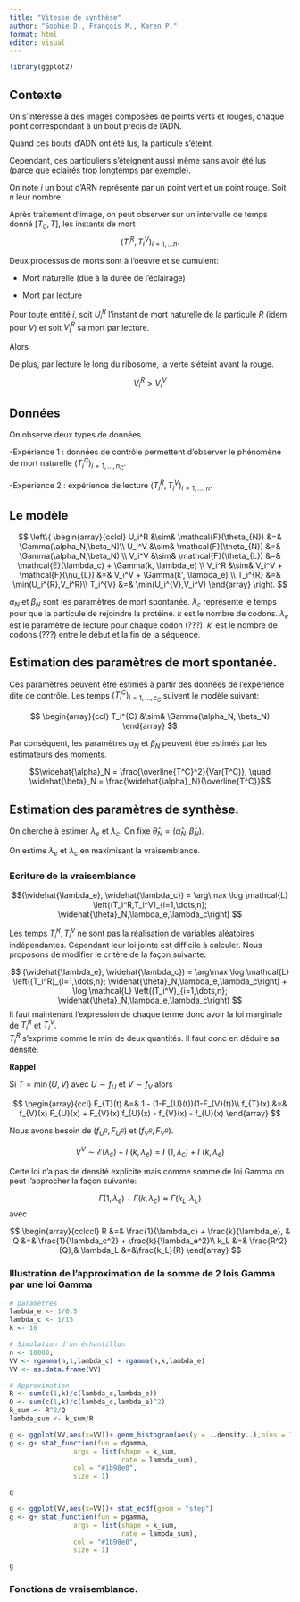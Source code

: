 ```yaml
---
title: "Vitesse de synthèse"
author: "Sophie D., François M., Karen P."
format: html
editor: visual
---
```


```r
library(ggplot2)
```

## Contexte

On s'intéresse à des images composées de points verts et rouges, chaque point correspondant à un bout précis de l'ADN.

Quand ces bouts d'ADN ont été lus, la particule s'éteint.

Cependant, ces particuliers s'éteignent aussi même sans avoir été lus (parce que éclairés trop longtemps par exemple).

On note $i$ un bout d'ARN représenté par un point vert et un point rouge. Soit $n$ leur nombre.

Après traitement d'image, on peut observer sur un intervalle de temps donné $[T_0, T]$, les instants de mort $$(T_i^R, T^V_i)_{i=1,\dots n}.$$

Deux processus de morts sont à l'oeuvre et se cumulent:

-   Mort naturelle (dûe à la durée de l'éclairage)

-   Mort par lecture

Pour toute entité $i$, soit $U_i^{R}$ l'instant de mort naturelle de la particule $R$ (idem pour $V$) et soit $V_i^{R}$ sa mort par lecture.

Alors

\begin{aligned}
T_i^{R} &= \min(U_i^{R},V_i^R)\\
T_i^{V} &= \min(U_i^{V},V_i^V)
\end{aligned}



De plus, par lecture le long du ribosome, la verte s'éteint avant la rouge.

$$ V_i^R > V_i^V$$ 

## Données

On observe deux types de données.

-Expérience 1 : données de contrôle permettent d'observer le phénomène de mort naturelle $(T_i^{C})_{i=1, \dots,n_C}$.

-Expérience 2 : expérience de lecture $(T_i^{R}, T_i^V)_{i=1, \dots,n}$.

## Le modèle

$$
\left\{
\begin{array}{cclcl}
U_i^R &\sim&   \mathcal{F}(\theta_{N}) &=& \Gamma(\alpha_N,\beta_N)\\
U_i^V &\sim&   \mathcal{F}(\theta_{N}) &=& \Gamma(\alpha_N,\beta_N) \\
V_i^V  &\sim&    \mathcal{F}(\theta_{L}) &=& \mathcal{E}(\lambda_c) + \Gamma(k, \lambda_e)  \\
V_i^R  &\sim&  V_i^V + \mathcal{F}(\nu_{L}) &=& V_i^V + \Gamma(k', \lambda_e)  \\
T_i^{R} &=&  \min(U_i^{R},V_i^R)\\
T_i^{V} &=& \min(U_i^{V},V_i^V)
\end{array}
\right.
$$

$\alpha_N$ et $\beta_N$ sont les paramètres de mort spontanée. $\lambda_c$ représente le temps pour que la particule de rejoindre la protéine. $k$ est le nombre de codons. $\lambda_e$ est le paramètre de lecture pour chaque codon (???). $k'$ est le nombre de codons (???) entre le début et la fin de la séquence.

## Estimation des paramètres de mort spontanée.

Ces paramètres peuvent être estimés à partir des données de l'expérience dite de contrôle. Les temps $(T_i^C)_{i=1,\dots,c_C}$ suivent le modèle suivant:

$$
\begin{array}{ccl}
T_i^{C} &\sim& \Gamma(\alpha_N, \beta_N)
\end{array}
$$ 


Par conséquent, les paramètres $\alpha_N$ et $\beta_N$ peuvent être estimés par les estimateurs des moments.

$$\widehat{\alpha}_N = \frac{\overline{T^C}^2}{Var(T^C)}, \quad \widehat{\beta}_N = \frac{\widehat{\alpha}_N}{\overline{T^C}}$$

## Estimation des paramètres de synthèse.

On cherche à estimer $\lambda_e$ et $\lambda_c$. On fixe $\hat{\theta}_N = (\widehat{\alpha}_N,\widehat{\beta}_N)$.

On estime $\lambda_e$ et $\lambda_c$ en maximisant la vraisemblance.

### Ecriture de la vraisemblance

$$(\widehat{\lambda_e}, \widehat{\lambda_c}) = \arg\max \log \mathcal{L} \left((T_i^R,T_i^V)_{i=1,\dots,n}; \widehat{\theta}_N,\lambda_e,\lambda_c\right)
$$


Les temps $T_i^R,T_i^V$ ne sont pas la réalisation de variables aléatoires indépendantes. Cependant leur loi jointe est difficile à calculer. Nous proposons de modifier le critère de la façon suivante:

$$ (\widehat{\lambda_e}, \widehat{\lambda_c}) = \arg\max \log \mathcal{L} \left((T_i^R)_{i=1,\dots,n}; \widehat{\theta}_N,\lambda_e,\lambda_c\right) + \log \mathcal{L} \left((T_i^V)_{i=1,\dots,n}; \widehat{\theta}_N,\lambda_e,\lambda_c\right)
$$ Il faut maintenant l'expression de chaque terme donc avoir la loi marginale de $T_i^R$ et $T_i^V$.\
$T_i^R$ s'exprime comme le $\min$ de deux quantités. Il faut donc en déduire sa dénsité.

**Rappel**

Si $T = \min(U,V)$ avec $U \sim f_U$ et $V \sim f_V$ alors

$$
\begin{array}{ccl}
F_{T}(t) &=& 1 - (1-F_{U}(t))(1-F_{V}(t))\\
f_{T}(x)  &=& f_{V}(x) F_{U}(x) + F_{V}(x) f_{U}(x) - f_{V}(x)  - f_{U}(x)
\end{array}
$$

Nous avons besoin de $(f_{U^R}, F_{U^R})$ et $(f_{V^R}, F_{V^R})$.

$$V^V \sim \mathcal{E}(\lambda_c)+ \Gamma(k,\lambda_e) = \Gamma(1,\lambda_c)+ \Gamma(k,\lambda_e)$$

Cette loi n'a pas de densité explicite mais comme somme de loi Gamma on peut l'approcher la façon suivante:

$$ \Gamma(1,\lambda_e)+ \Gamma(k,\lambda_c) \approx \Gamma(k_L,\lambda_L)$$ 
avec 

$$
\begin{array}{cclccl}
R &=& \frac{1}{\lambda_c} + \frac{k}{\lambda_e}, & 
Q &=& \frac{1}{\lambda_c^2} + \frac{k}{\lambda_e^2}\\
k_L &=& \frac{R^2}{Q},& \lambda_L &=&\frac{k_L}{R}
\end{array}
$$ 


### Illustration de l'approximation de la somme de 2 lois Gamma par une loi Gamma

```r

# paramètres 
lambda_e <- 1/0.5
lambda_c <- 1/15
k <- 16

# Simulation d'un échantillon
n <- 10000;
VV <- rgamma(n,1,lambda_c) + rgamma(n,k,lambda_e)
VV <- as.data.frame(VV)

# Approximation
R <- sum(c(1,k)/c(lambda_c,lambda_e))
Q <- sum(c(1,k)/c(lambda_c,lambda_e)^2)
k_sum <- R^2/Q
lambda_sum <- k_sum/R
```

```r
g <- ggplot(VV,aes(x=VV))+ geom_histogram(aes(y = ..density..),bins = 100) + geom_density(col='red',size=1)
g <- g+ stat_function(fun = dgamma,
                args = list(shape = k_sum,
                            rate = lambda_sum),
                col = "#1b98e0",
                size = 1)

g
```

```r
g <- ggplot(VV,aes(x=VV))+ stat_ecdf(geom = "step") 
g <- g+ stat_function(fun = pgamma,
                args = list(shape = k_sum,
                            rate = lambda_sum),
                col = "#1b98e0",
                size = 1)

g
```



### Fonctions de vraisemblance.



